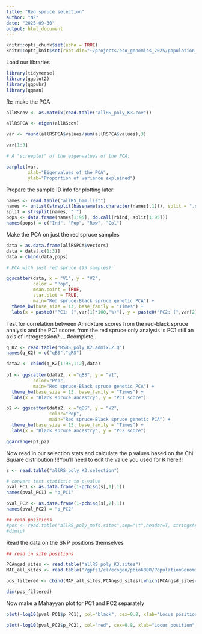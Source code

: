 ```yaml
---
title: "Red spruce selection"
author: "NZ"
date: "2025-09-30"
output: html_document
---
```


```r
knitr::opts_chunk$set(echo = TRUE)
knitr::opts_knit$set(root.dir="~/projects/eco_genomics_2025/population_genomics/myresults/ANGSD/PCA_ADMIX/")
```

Load our libraries
```r
library(tidyverse)
library(ggplot2)
library(ggpubr)
library(qqman)
```

Re-make the PCA 

```r
allRScov <- as.matrix(read.table("allRS_poly_K3.cov"))

allRSPCA <- eigen(allRScov)

var <- round(allRSPCA$values/sum(allRSPCA$values),3)

var[1:3]

# A "screeplot" of the eigenvalues of the PCA:

barplot(var, 
        xlab="Eigenvalues of the PCA", 
        ylab="Proportion of variance explained")
```
Prepare the sample ID info for plotting later:
```r
names <- read.table("allRS_bam.list")
names <- unlist(strsplit(basename(as.character(names[,1])), split = ".sorted.rmdup.bam"))
split = strsplit(names, "_")
pops <- data.frame(names[1:95], do.call(rbind, split[1:95]))
names(pops) = c("Ind", "Pop", "Row", "Col")
```

Make the PCA on just the red spruce samples

```r
data = as.data.frame(allRSPCA$vectors)
data = data[,c(1:3)]
data = cbind(data,pops)

# PCA with just red spruce (95 samples):

ggscatter(data, x = "V1", y = "V2",
          color = "Pop",
          mean.point = TRUE,
          star.plot = TRUE,
          main="Red spruce-Black spruce genetic PCA") +
  theme_bw(base_size = 13, base_family = "Times") +
  labs(x = paste0("PC1: (",var[1]*100,"%)"), y = paste0("PC2: (",var[2]*100,"%)"))

```

Test for correlation between Amidxture scores from the red-black spruce analysis and the PC1 scores from the red spruce only analysis Is PC1 still an axis of introgression? ... #complete..

```r
q_K2 <- read.table("RSBS_poly_K2.admix.2.Q")
names(q_K2) = c("qBS","qRS")

data2 <- cbind(q_K2[1:95,1:2],data)
  
p1 <- ggscatter(data2, x ="qBS", y = "V1",
          color="Pop",
          main="Red spruce-Black spruce genetic PCA") +
  theme_bw(base_size = 13, base_family = "Times") +
  labs(x = "Black spruce ancestry", y = "PC1 score")

p2 <- ggscatter(data2, x ="qBS", y = "V2",
                color="Pop",
                main="Red spruce-Black spruce genetic PCA") +
  theme_bw(base_size = 13, base_family = "Times") +
  labs(x = "Black spruce ancestry", y = "PC2 score")

ggarrange(p1,p2)
```

Now read in our selection stats and calculate the p values based on the Chi Square distribution
!!!You'll need to edit the value you used for K here!!!

```r
s <- read.table("allRS_poly_K3.selection")

# convert test statistic to p-value
pval_PC1 <- as.data.frame(1-pchisq(s[,1],1))
names(pval_PC1) = "p_PC1"

pval_PC2 <- as.data.frame(1-pchisq(s[,2],1))
names(pval_PC2) = "p_PC2"

## read positions
#pos <- read.table("allRS_poly_mafs.sites",sep="\t",header=T, stringsAsFactors=T)
#dim(p)

```
Read the data on the SNP positions themselves

```r
## read in site positions

PCAngsd_sites <- read.table("allRS_poly_K3.sites")
MAF_all_sites <- read.table("/gpfs1/cl/ecogen/pbio6800/PopulationGenomics/ANGSD/allRS_poly.mafs.gz", header=T)

pos_filtered <- cbind(MAF_all_sites,PCAngsd_sites)[which(PCAngsd_sites==1),]

dim(pos_filtered)

```
Now make a Mahayyan plot for PC1 and PC2 separately
```r
plot(-log10(pval_PC1$p_PC1), col="black", cex=0.8, xlab="Locus position", main="Selection outliers: PCAngsd PC1")

plot(-log10(pval_PC2$p_PC2), col="red", cex=0.8, xlab="Locus position", main="Selection outliers: PCAngsd PC2")

```

